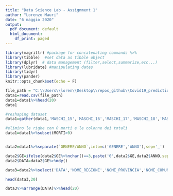 ```yaml
---
title: "Data Science Lab - Assignment 1"
author: "Lorenzo Mauri"
date: "6 maggio 2020"
output:
  pdf_document: default
  html_document:
    df_print: paged
---
```


```r
library(magrittr) #package for concatenating commands %>%
library(tibble)  #set data as tibble object
library(dplyr)  # data management (filter,select,summarize,ecc...)
library(lubridate) #manipulating dates
library(tidyr)
library(pander)
knitr::opts_chunk$set(echo = F)
```



```r
file_path = "C:\\Users\\loren\\Desktop\\repos_github\\Covid19_prediction\\data\\comune_giorno.csv"
data1=read.csv(file_path)
data1=data1%>%head(20)
data1
```


```r
#reshaping dataset
data1=gather(data1,'MASCHI_15','MASCHI_16','MASCHI_17','MASCHI_18','MASCHI_19','MASCHI_20','FEMMINE_15','FEMMINE_16','FEMMINE_17','FEMMINE_18','FEMMINE_19','FEMMINE_20',key='GENERE/ANNO',value='MORTI')

#elimino le righe con 0 morti e le colonne dei totali 
data1=data1%>%subset(MORTI>0)



```

```r

data2=data1%>%separate(`GENERE/ANNO`,into=c('GENERE','ANNO'),sep='_')

data2$GE=ifelse(data2$GE%>%nchar()==3,paste('0',data2$GE,data2$ANNO,sep=''),paste(data2$GE,data2$ANNO,sep=''))
data2$DATA=data2$GE%>%mdy()

data3=data2%>%select('DATA','NOME_REGIONE','NOME_PROVINCIA','NOME_COMUNE','GENERE','MORTI','CL_ETA','DATA_INIZIO_DIFF','COD_PROVCOM','PROV','REG','GE')
```

```r
head(data3,20)
```

```r
data3%>%arrange(DATA)%>%head(20)
```


